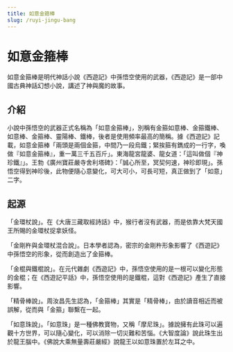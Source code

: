 ```yaml
---
title: 如意金箍棒
slug: /ruyi-jingu-bang
---
```


# 如意金箍棒

如意金箍棒是明代神話小說《西遊記》中孫悟空使用的武器，《西遊記》是一部中國古典神話幻想小說，講述了神與魔的故事。

## 介紹

小說中孫悟空的武器正式名稱為「如意金箍棒」，別稱有金箍如意棒、金箍鐵棒、如意棒、金箍棒、靈陽棒、鐵棒，後者是使用頻率最高的簡稱。據《西遊記》記載，如意金箍棒「兩頭是兩個金箍，中間乃一段烏鐵；緊挨箍有鐫成的一行字，喚做『如意金箍棒』，重一萬三千五百斤」。東海龍宮龍婆、龍女道：「這叫做個『神珍鐵』」。王勃《廣州寶莊嚴寺舍利塔碑》：「誠心所至，冥契何速，神珍即現」。孫悟空得到神珍後，此物便隨心意變化，可大可小，可長可短，真正做到了「如意」二字。

## 起源

「金環杖說」。在《大唐三藏取經詩話》中，猴行者沒有武器，而是依靠大梵天國王所賜的金環杖捉拿妖怪。

「金剛杵與金環杖混合說」。日本學者認為，密宗的金剛杵形象影響了《西遊記》中孫悟空的形象，從而創造出了金箍棒。

「金棍與鐵棍說」。在元代雜劇《西遊記》中，孫悟空使用的是一根可以變化形態的金棍；在《西遊記平話》中，孫悟空使用的是鐵棍，這對《西遊記》產生了直接影響。

「精骨棒說」。周汝昌先生認為，「金箍棒」其實是「精骨棒」，由於讀音相近而被誤解，從而與「金箍」聯繫在一起。

「如意珠說」。「如意珠」是一種佛教寶物，又稱「摩尼珠」。據說擁有此珠可以遍觀十方世界，可以隨心變化，可以消除一切災難和苦惱。《大智度論》說此珠生出於龍王腦中。《佛說大乘無量壽莊嚴經》說龍王以如意珠置於左耳之中。